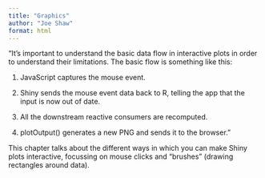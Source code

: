 ```yaml
---
title: "Graphics"
author: "Joe Shaw"
format: html
---
```


"It’s important to understand the basic data flow in interactive plots in order to understand their limitations. The basic flow is something like this:

1. JavaScript captures the mouse event.

2. Shiny sends the mouse event data back to R, telling the app that the input is now out of date.

3. All the downstream reactive consumers are recomputed.

4. plotOutput() generates a new PNG and sends it to the browser."

This chapter talks about the different ways in which you can make Shiny plots interactive, focussing on mouse clicks and "brushes" (drawing rectangles around data).
